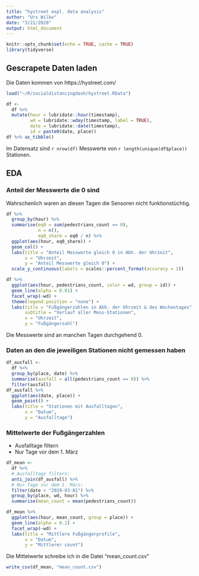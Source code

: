 ```yaml
---
title: "hystreet expl. data analysis"
author: "Urs Wilke"
date: "3/21/2020"
output: html_document
---
```


```r
knitr::opts_chunk$set(echo = TRUE, cache = TRUE)
library(tidyverse)
```

## Gescrapete Daten laden

Die Daten kommen von https://hystreet.com/

```r
load("~/R/socialdistancingdash/hystreet.RData") 

df <- 
  df %>% 
  mutate(hour = lubridate::hour(timestamp),
         wd = lubridate::wday(timestamp, label = TRUE),
         date = lubridate::date(timestamp),
         id = paste0(date, place)) 
df %>% as_tibble()
```

Im Datensatz sind `r nrow(df)` Messwerte von `r length(unique(df$place))` Stationen.

## EDA

### Anteil der Messwerte die 0 sind

Wahrschenlich waren an diesen Tagen die Sensoren nicht funktionstüchtig.

```r
df %>% 
  group_by(hour) %>% 
  summarise(eq0 = sum(pedestrians_count == 0),
            n = n(),
            eq0_share = eq0 / n) %>% 
  ggplot(aes(hour, eq0_share)) +
  geom_col() +
  labs(title = "Anteil Messwerte gleich 0 in Abh. der Uhrzeit",
       x = "Uhrzeit",
       y = "Anteil Messwerte gleich 0") +
  scale_y_continuous(labels = scales::percent_format(accuracy = 1))
```



```r
df %>% 
  ggplot(aes(hour, pedestrians_count, color = wd, group = id)) +
  geom_line(alpha = 0.01) +
  facet_wrap(~wd) +
  theme(legend.position = "none") +
  labs(title = "Fußgängerzahlen in Abh. der Uhrzeit & des Wochentages",
       subtitle = "Verlauf aller Mess-Stationen",
       x = "Uhrzeit",
       y = "Fußgängerzahl")
```

Die Messwerte sind an manchen Tagen durchgehend 0.

### Daten an den die jeweiligen Stationen nicht gemessen haben

```r
df_ausfall <- 
  df %>% 
  group_by(place, date) %>% 
  summarise(ausfall = all(pedestrians_count == 0)) %>% 
  filter(ausfall) 
df_ausfall %>% 
  ggplot(aes(date, place)) +
  geom_point() +
  labs(title = "Stationen mit Ausfalltagen",
       x = "Datum",
       y = "Ausfalltage")
```


### Mittelwerte der Fußgängerzahlen

  * Ausfalltage filtern
  * Nur Tage vor dem 1. März

```r
df_mean <- 
  df %>% 
  # Ausfalltage filtern:
  anti_join(df_ausfall) %>% 
  # Nur Tage vor dem 1. März:
  filter(date < "2020-03-01") %>% 
  group_by(place, wd, hour) %>% 
  summarise(mean_count = mean(pedestrians_count))

df_mean %>% 
  ggplot(aes(hour, mean_count, group = place)) + 
  geom_line(alpha = 0.1) +
  facet_wrap(~wd) +
  labs(title = "Mittlere Fußgängerprofile",
       x = "Datum",
       y = "Mittlerer count")
```

Die Mittelwerte schreibe ich in die Datei "mean_count.csv"


```r
write_csv(df_mean, "mean_count.csv")
```


